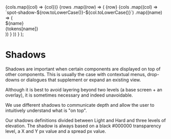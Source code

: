 
  <tbody>
    <tr>
      <td></td>
      {cols.map((col) => <td key={col}>{col}</td>)}
    </tr>
    {rows
      .map((row) => (<tr key={row}>
        <td>{row}</td>
        {cols
          .map((col) => `spot-shadow-${row.toLowerCase()}-${col.toLowerCase()}`)
          .map((name) => (<td key={name}>
            <div
              class="shadows--preview"
              style={{ 'boxShadow': tokens[name] }}
            >
              <div className="shadows--name">${name}</div>
              <div className="shadows--value">{tokens[name]}</div>
            </div>
          </td>))
        }
      </tr>))
    }
  </tbody>
</table>);


<Meta title="Styles/Shadows" />

# Shadows

Shadows are important when certain components are displayed on top of other components. This is usually the case with contextual menus, drop-downs or dialogues that supplement or expand an existing view.

Although it is best to avoid layering beyond two levels (a base screen + an overlay), it is sometimes necessary and indeed unavoidable.

We use different shadows to communicate depth and allow the user to intuitively understand what is "on top".

Our shadows definitions divided between Light and Hard and three levels of elevation. The shadow is always based on a black #000000 transparency level, a X and Y px value and a spread px value.

<ShadowsTable tokens={tokens} />

<style>
{`
.shadows {
  margin-right: -1rem;
}

.shadows tr,
.shadows td {
  background: transparent !important;
  border: 0 !important;
}

.shadows td {
  padding: 2rem !important;
  text-align: center;
}

.shadows--spacing {
  margin-bottom: 1rem;
  margin-right: 1rem;
  display: flex;
  align-items: center;
  width: 100%;
}

.shadows--spacing > * {
  flex-basis: 30%;
}

.shadows--preview {
  border-radius: 3px;
  flex-shrink: 1;
  flex-basis: 100%;
  padding: 1rem;
}

.shadows--name {
  font-weight: bold;
  padding: 0.3rem;
}

.shadows--value {
  padding: 0.3rem;
  white-space: nowrap;
}
`}
</style>
